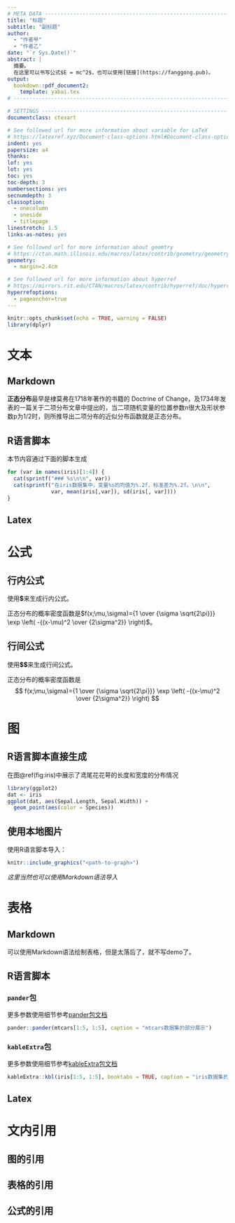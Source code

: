 ```yaml
---
# META DATA --------------------------------------------------------------------
title: "标题"
subtitle: "副标题"
author: 
  - "作者甲"
  - "作者乙"
date: "`r Sys.Date()`"
abstract: |
  摘要。
  在这里可以书写公式$E = mc^2$，也可以使用[链接](https://fanggong.pub)。
output:
  bookdown::pdf_document2:
    template: yabai.tex
# ------------------------------------------------------------------------------

# SETTINGS ---------------------------------------------------------------------
documentclass: ctexart

# See followed url for more information about variable for LaTeX
# https://latexref.xyz/Document-class-options.html#Document-class-options
indent: yes
papersize: a4
thanks:
lof: yes
lot: yes
toc: yes
toc-depth: 3
numbersections: yes
secnumdepth: 3
classoption:
  - onecolumn 
  - oneside
  - titlepage
linestretch: 1.5
links-as-notes: yes

# See followed url for more information about geomtry
# https://ctan.math.illinois.edu/macros/latex/contrib/geometry/geometry.pdf
geometry:
  - margin=2.4cm

# See followed url for more information about hyperref
# https://mirrors.rit.edu/CTAN/macros/latex/contrib/hyperref/doc/hyperref-doc.pdf
hyperrefoptions:
  - pageanchor=true
---
```


```r
knitr::opts_chunk$set(echo = TRUE, warning = FALSE)
library(dplyr)
```

# 文本

## Markdown

**正态分布**最早是棣莫弗在1718年著作的书籍的 Doctrine of Change，及1734年发表的一篇关于二项分布文章中提出的，当二项随机变量的位置参数n很大及形状参数p为1/2时，则所推导出二项分布的近似分布函数就是正态分布。

## R语言脚本

本节内容通过下面的脚本生成
```r
for (var in names(iris)[1:4]) {
  cat(sprintf("### %s\n\n", var))
  cat(sprintf("在iris数据集中，变量%s的均值为%.2f，标准差为%.2f。\n\n",
              var, mean(iris[,var]), sd(iris[, var])))
}
```

## Latex

<!-- TODO -->

# 公式

## 行内公式

使用**\$**来生成行内公式。

正态分布的概率密度函数是$f(x;\mu,\sigma)={1 \over {\sigma \sqrt{2\pi}}} \exp \left( -{(x-\mu)^2 \over {2\sigma^2}} \right)$。

## 行间公式

使用**\$\$**来生成行间公式。

正态分布的概率密度函数是 
$$
f(x;\mu,\sigma)={1 \over {\sigma \sqrt{2\pi}}} \exp \left( -{(x-\mu)^2 \over {2\sigma^2}} \right)
$$

# 图

## R语言脚本直接生成

在图\@ref(fig:iris)中展示了鸢尾花花萼的长度和宽度的分布情况

```r
library(ggplot2)
dat <- iris
ggplot(dat, aes(Sepal.Length, Sepal.Width)) +
  geom_point(aes(color = Species))
```

## 使用本地图片

使用R语言脚本导入：
```r
knitr::include_graphics("<path-to-graph>")
```

*这里当然也可以使用Markdown语法导入*

# 表格

## Markdown

可以使用Markdown语法绘制表格，但是太落后了，就不写demo了。

## R语言脚本

### `pander`包

更多参数使用细节参考[pander包文档](https://rapporter.github.io/pander/)

```r
pander::pander(mtcars[1:5, 1:5], caption = "mtcars数据集的部分展示")
```

### `kableExtra`包

更多参数使用细节参考[kableExtra包文档](https://haozhu233.github.io/kableExtra/awesome_table_in_pdf.pdf)

```r
kableExtra::kbl(iris[1:5, 1:5], booktabs = TRUE, caption = "iris数据集的部分展示")
```

## Latex

# 文内引用

## 图的引用



## 表格的引用

## 公式的引用
